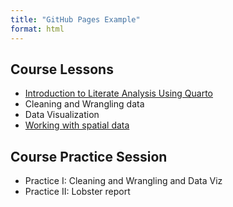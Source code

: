 ```yaml
---
title: "GitHub Pages Example"
format: html
---
```


## Course Lessons

- [Introduction to Literate Analysis Using Quarto](scripts/literature-analysis.html) 
- Cleaning and Wrangling data
- Data Visualization
- [Working with spatial data](scripts/spatial-data.html)

## Course Practice Session

- Practice I: Cleaning and Wrangling and Data Viz
- Practice II: Lobster report
